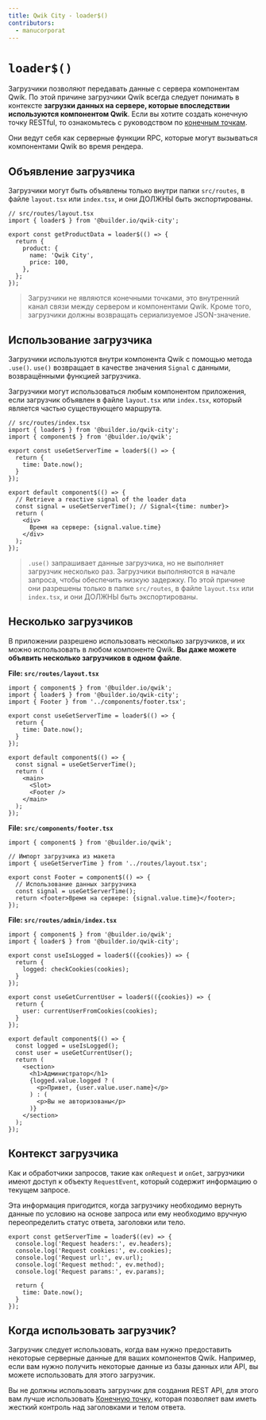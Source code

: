 ```yaml
---
title: Qwik City - loader$()
contributors:
  - manucorporat
---
```


# `loader$()`

Загрузчики позволяют передавать данные с сервера компонентам Qwik. По этой причине загрузчики Qwik всегда следует понимать в контексте **загрузки данных на сервере, которые впоследствии используются компонентом Qwik**. Если вы хотите создать конечную точку RESTful, то ознакомьтесь с руководством по [конечным точкам](/qwikcity/endpoints/index.mdx).

Они ведут себя как серверные функции RPC, которые могут вызываться компонентами Qwik во время рендера.

## Объявление загрузчика

Загрузчики могут быть объявлены только внутри папки `src/routes`, в файле `layout.tsx` или `index.tsx`, и они ДОЛЖНЫ быть экспортированы.

```tsx
// src/routes/layout.tsx
import { loader$ } from '@builder.io/qwik-city';

export const getProductData = loader$(() => {
  return {
    product: {
      name: 'Qwik City',
      price: 100,
    },
  };
});
```

> Загрузчики не являются конечными точками, это внутренний канал связи между сервером и компонентами Qwik. Кроме того, загрузчики должны возвращать сериализуемое JSON-значение.

## Использование загрузчика

Загрузчики используются внутри компонента Qwik с помощью метода `.use()`. `use()` возвращает в качестве значения `Signal` с данными, возвращёнными функцией загрузчика.

Загрузчики могут использоваться любым компонентом приложения, если загрузчик объявлен в файле `layout.tsx` или `index.tsx`, который является частью существующего маршрута.

```tsx
// src/routes/index.tsx
import { loader$ } from '@builder.io/qwik-city';
import { component$ } from '@builder.io/qwik';

export const useGetServerTime = loader$(() => {
  return {
    time: Date.now();
  }
});

export default component$(() => {
  // Retrieve a reactive signal of the loader data
  const signal = useGetServerTime(); // Signal<{time: number}>
  return (
    <div>
      Время на сервере: {signal.value.time}
    </div>
  );
});
```

> `.use()` запрашивает данные загрузчика, но не выполняет загрузчик несколько раз. Загрузчики выполняются в начале запроса, чтобы обеспечить низкую задержку. По этой причине они разрешены только в папке `src/routes`, в файле `layout.tsx` или `index.tsx`, и они ДОЛЖНЫ быть экспортированы.

## Несколько загрузчиков

В приложении разрешено использовать несколько загрузчиков, и их можно использовать в любом компоненте Qwik. **Вы даже можете объявить несколько загрузчиков в одном файле**.

**File: `src/routes/layout.tsx`**

```tsx
import { component$ } from '@builder.io/qwik';
import { loader$ } from '@builder.io/qwik-city';
import { Footer } from '../components/footer.tsx';

export const useGetServerTime = loader$(() => {
  return {
    time: Date.now();
  }
});

export default component$(() => {
  const signal = useGetServerTime();
  return (
    <main>
      <Slot>
      <Footer />
    </main>
  );
});
```

**File: `src/components/footer.tsx`**

```tsx
import { component$ } from '@builder.io/qwik';

// Импорт загрузчика из макета
import { useGetServerTime } from '../routes/layout.tsx';

export const Footer = component$(() => {
  // Использование данных загрузчика
  const signal = useGetServerTime();
  return <footer>Время на сервере: {signal.value.time}</footer>;
});
```

**File: `src/routes/admin/index.tsx`**

```tsx
import { component$ } from '@builder.io/qwik';
import { loader$ } from '@builder.io/qwik-city';

export const useIsLogged = loader$(({cookies}) => {
  return {
    logged: checkCookies(cookies);
  }
});

export const useGetCurrentUser = loader$(({cookies}) => {
  return {
    user: currentUserFromCookies(cookies);
  }
});

export default component$(() => {
  const logged = useIsLogged();
  const user = useGetCurrentUser();
  return (
    <section>
      <h1>Администратор</h1>
      {logged.value.logged ? (
        <p>Привет, {user.value.user.name}</p>
      ) : (
        <p>Вы не авторизованы</p>
      )}
    </section>
  );
});
```

## Контекст загрузчика

Как и обработчики запросов, такие как `onRequest` и `onGet`, загрузчики имеют доступ к объекту `RequestEvent`, который содержит информацию о текущем запросе.

Эта информация пригодится, когда загрузчику необходимо вернуть данные по условию на основе запроса или ему необходимо вручную переопределить статус ответа, заголовки или тело.

```tsx
export const getServerTime = loader$((ev) => {
  console.log('Request headers:', ev.headers);
  console.log('Request cookies:', ev.cookies);
  console.log('Request url:', ev.url);
  console.log('Request method:', ev.method);
  console.log('Request params:', ev.params);

  return {
    time: Date.now();
  }
});
```

## Когда использовать загрузчик?

Загрузчик следует использовать, когда вам нужно предоставить некоторые серверные данные для ваших компонентов Qwik. Например, если вам нужно получить некоторые данные из базы данных или API, вы можете использовать для этого загрузчик.

Вы не должны использовать загрузчик для создания REST API, для этого вам лучше использовать [Конечную точку](/qwikcity/endpoints/index.mdx), которая позволяет вам иметь жесткий контроль над заголовками и телом ответа.
